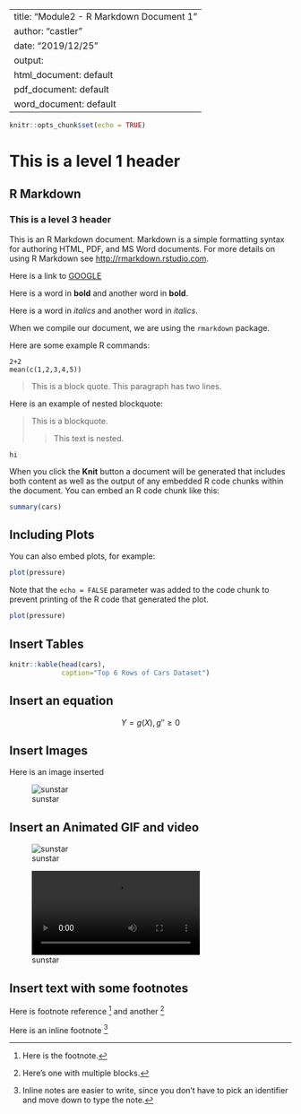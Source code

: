 
---
title: "Module2 - R Markdown Document 1"
author: "castler"
date: "2019/12/25"
output:
  html_document: default
  pdf_document: default
  word_document: default
---

```r
knitr::opts_chunk$set(echo = TRUE)
```

# This is a level 1 header

## R Markdown

### This is a level 3 header

This is an R Markdown document. Markdown is a simple formatting syntax for authoring HTML, PDF, and MS Word documents. For more details on using R Markdown see <http://rmarkdown.rstudio.com>.

Here is a link to [GOOGLE](https://google.com)

Here is a word in **bold** and another word in __bold__. 

Here is a word in *italics* and another word in _italics_.

When we compile our document, we are using the `rmarkdown` package. 

Here are some example R commands:

```
2+2
mean(c(1,2,3,4,5))
```
> This is a block quote. This
> paragraph has two lines.

Here is an example of nested blockquote:

> This is a blockquote.
>
> > This text is nested.

``hi``

When you click the **Knit** button a document will be generated that includes both content as well as the output of any embedded R code chunks within the document. You can embed an R code chunk like this:

```r
summary(cars)
```

## Including Plots

You can also embed plots, for example:

```r
plot(pressure)
```

Note that the `echo = FALSE` parameter was added to the code chunk to prevent printing of the R code that generated the plot.

```r
plot(pressure)
```

## Insert Tables

```r
knitr::kable(head(cars),
             caption="Top 6 Rows of Cars Dataset")
```

## Insert an equation

$$ Y = g(X), g'' \geq 0$$

## Insert Images

Here is an image inserted

![sunstar](sunstar.png)

## Insert an Animated GIF and video

![sunstar](sunstar.gif)

![sunstar](sunstar.mp4)

## Insert text with some footnotes

Here is footnote reference [^1] and another [^longnote]

Here is an inline footnote ^[Inline notes are easier to write, since you don't have to pick an identifier and move down to type the note.]

[^1]: Here is the footnote.
[^longnote]: Here's one with multiple blocks.

